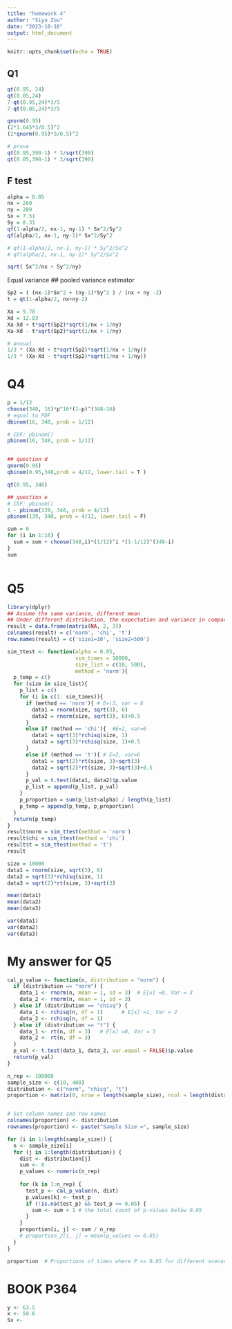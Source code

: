 ```yaml
---
title: "homework 4"
author: "Siyu Zou"
date: "2023-10-16"
output: html_document
---
```


```r
knitr::opts_chunk$set(echo = TRUE)
```

## Q1

```r
qt(0.95, 24)
qt(0.05,24)
7-qt(0.95,24)*3/5
7-qt(0.05,24)*3/5

qnorm(0.95)
(2*1.645*3/0.5)^2
(2*qnorm(0.95)*3/0.5)^2

# prove
qt(0.95,390-1) * 3/sqrt(390)
qt(0.05,390-1) * 3/sqrt(390)
```

## F test
```r
alpha = 0.05
nx = 260
ny = 289
Sx = 7.51
Sy = 8.31
qf(1-alpha/2, nx-1, ny-1) * Sx^2/Sy^2
qf(alpha/2, nx-1, ny-1)* Sx^2/Sy^2

# qf(1-alpha/2, nx-1, ny-1) * Sy^2/Sx^2
# qf(alpha/2, nx-1, ny-1)* Sy^2/Sx^2

sqrt( Sx^2/nx + Sy^2/ny)
```
Equal variance
## pooled variance estimator
```r
Sp2 = ( (nx-1)*Sx^2 + (ny-1)*Sy^2 ) / (nx + ny -2)
t = qt(1-alpha/2, nx+ny-2)

Xa = 9.78
Xd = 12.83
Xa-Xd + t*sqrt(Sp2)*sqrt(1/nx + 1/ny)
Xa-Xd - t*sqrt(Sp2)*sqrt(1/nx + 1/ny)

# annual 
1/3 * (Xa-Xd + t*sqrt(Sp2)*sqrt(1/nx + 1/ny))
1/3 * (Xa-Xd - t*sqrt(Sp2)*sqrt(1/nx + 1/ny))
```

# Q4
```r
p = 1/12
choose(348, 16)*p^16*(1-p)^(348-16)
# equal to PDF
dbinom(16, 348, prob = 1/12)

# CDF: pbinom()
pbinom(16, 348, prob = 1/12)


## question d
qnorm(0.95)
qbinom(0.95,348,prob = 4/12, lower.tail = T )

qt(0.95, 348)

## question e
# CDF: pbinom()
1 - pbinom(139, 348, prob = 4/12)
pbinom(139, 348, prob = 4/12, lower.tail = F)

sum = 0
for (i in 1:16) {
  sum = sum + choose(348,i)*(1/12)^i *(1-1/12)^(348-i)
}
sum



```

# Q5
```r
library(dplyr)
## Assume the same variance, different mean
## Under different distribution, the expectation and variance in compared groups are the same (shoule be the same ).
result = data.frame(matrix(NA, 2, 3))
colnames(result) = c('norm', 'chi', 't')
row.names(result) = c('size1=10', 'size2=500')

sim_ttest <- function(alpha = 0.05,
                      sim_times = 10000,
                      size_list = c(10, 500),
                      method = 'norm'){
  p_temp = c()
  for (size in size_list){
    p_list = c()
    for (i in c(1: sim_times)){
      if (method == 'norm'){ # E=\3, var = 6
        data1 = rnorm(size, sqrt(3), 6)
        data2 = rnorm(size, sqrt(3), 6)+0.5
      }
      else if (method == 'chi'){  #E=2, var=6
        data1 = sqrt(3)*rchisq(size, 1)
        data2 = sqrt(3)*rchisq(size, 1)+0.5
      }
      else if (method == 't'){ # E=2, var=6
        data1 = sqrt(2)*rt(size, 3)+sqrt(3)
        data2 = sqrt(2)*rt(size, 3)+sqrt(3)+0.5
      }
      p_val = t.test(data1, data2)$p.value
      p_list = append(p_list, p_val)
    }
    p_proportion = sum(p_list<alpha) / length(p_list)
    p_temp = append(p_temp, p_proportion)
  }
  return(p_temp)
}
result$norm = sim_ttest(method = 'norm')
result$chi = sim_ttest(method = 'chi')
result$t = sim_ttest(method = 't')
result

size = 10000
data1 = rnorm(size, sqrt(3), 6)
data2 = sqrt(3)*rchisq(size, 1)
data3 = sqrt(2)*rt(size, 3)+sqrt(3)

mean(data1)
mean(data2)
mean(data3)

var(data1)
var(data2)
var(data3)
```


# My answer for Q5
```r
cal_p_value <- function(n, distribution = "norm") {
  if (distribution == "norm") {  
    data_1 <- rnorm(n, mean = 1, sd = 3)  # E[x] =0, Var = 3
    data_2 <- rnorm(n, mean = 1, sd = 3)
  } else if (distribution == "chisq") { 
    data_1 <- rchisq(n, df = 1)      # E[x] =1, Var = 2
    data_2 <- rchisq(n, df = 1) 
  } else if (distribution == "t") {
    data_1 <- rt(n, df = 3)   # E[x] =0, Var = 3
    data_2 <- rt(n, df = 3) 
  } 
  p_val <- t.test(data_1, data_2, var.equal = FALSE)$p.value
  return(p_val)
}

n_rep <- 100000
sample_size <- c(10, 400)
distribution <- c("norm", "chisq", "t")
proportion <- matrix(0, nrow = length(sample_size), ncol = length(distribution))


# Set column names and row names
colnames(proportion) <- distribution
rownames(proportion) <- paste("Sample Size =", sample_size)

for (i in 1:length(sample_size)) {
  n <- sample_size[i]
  for (j in 1:length(distribution)) {
    dist <- distribution[j]
    sum <- 0
    p_values <- numeric(n_rep)
    
    for (k in 1:n_rep) {
      test_p <- cal_p_value(n, dist)
      p_values[k] <- test_p
      if (!is.na(test_p) && test_p <= 0.05) {
        sum <- sum + 1 # the total count of p-values below 0.05
      }
    }
    proportion[i, j] <- sum / n_rep
    # proportion_2[i, j] = mean(p_values <= 0.05)
  }
}

proportion  # Proportions of times where P <= 0.05 for different scenarios

```




# BOOK P364
```r
y <- 63.5
x <- 59.6
Sx <- 


```















